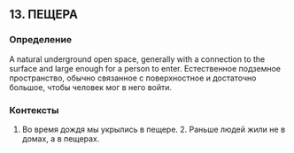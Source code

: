## 13. ПЕЩЕРА
### Определение
A natural underground open space, generally with a connection to the surface and large enough for a person to enter. Естественное подземное пространство, обычно связанное с поверхностное и достаточно большое, чтобы человек мог в него войти.

### Контексты
1. Во время дождя мы укрылись в пещере. 2. Раньше людей жили не в домах, а в пещерах.

